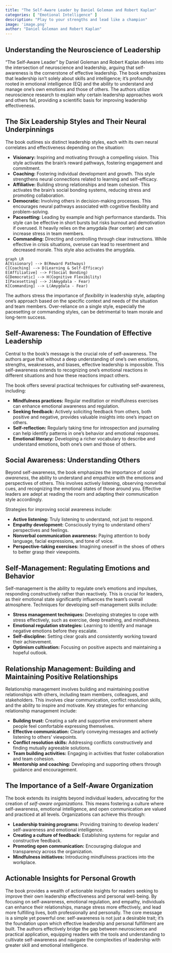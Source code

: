 ```yaml
---
title: "The Self-Aware Leader by Daniel Goleman and Robert Kaplan"
categories: [ "Emotional Intelligence" ]
description: "Play to your strengths and lead like a champion"
image: 'image.png'
author: "Daniel Goleman and Robert Kaplan"
---
```

## Understanding the Neuroscience of Leadership

"The Self-Aware Leader" by Daniel Goleman and Robert Kaplan delves into the intersection of neuroscience and leadership, arguing that self-awareness is the cornerstone of effective leadership.  The book emphasizes that leadership isn't solely about skills and intelligence; it's profoundly rooted in emotional intelligence (EQ) and the ability to understand and manage one's own emotions and those of others.  The authors utilize neuroscience research to explain *why* certain leadership approaches work and others fail, providing a scientific basis for improving leadership effectiveness.

## The Six Leadership Styles and Their Neural Underpinnings

The book outlines six distinct leadership styles, each with its own neural correlates and effectiveness depending on the situation:

* **Visionary:**  Inspiring and motivating through a compelling vision. This style activates the brain's reward pathways, fostering engagement and commitment.
* **Coaching:** Fostering individual development and growth.  This style strengthens neural connections related to learning and self-efficacy.
* **Affiliative:** Building strong relationships and team cohesion.  This activates the brain's social bonding systems, reducing stress and promoting collaboration.
* **Democratic:** Involving others in decision-making processes. This encourages neural pathways associated with cognitive flexibility and problem-solving.
* **Pacesetting:** Leading by example and high performance standards.  This style can be effective in short bursts but risks burnout and demotivation if overused. It heavily relies on the amygdala (fear center) and can increase stress in team members.
* **Commanding:**  Directing and controlling through clear instructions.  While effective in crisis situations, overuse can lead to resentment and decreased morale. This style also activates the amygdala.


```mermaid
graph LR
A[Visionary] --> B(Reward Pathways)
C[Coaching] --> D(Learning & Self-Efficacy)
E[Affiliative] --> F(Social Bonding)
G[Democratic] --> H(Cognitive Flexibility)
I[Pacesetting] --> J(Amygdala - Fear)
K[Commanding] --> L(Amygdala - Fear)
```

The authors stress the importance of *flexibility* in leadership style, adapting one's approach based on the specific context and needs of the situation and team members.  Over-reliance on a single style, especially the pacesetting or commanding styles, can be detrimental to team morale and long-term success.

## Self-Awareness: The Foundation of Effective Leadership

Central to the book's message is the crucial role of self-awareness.  The authors argue that without a deep understanding of one's own emotions, strengths, weaknesses, and biases, effective leadership is impossible. This self-awareness extends to recognizing one's emotional reactions in different situations and how these reactions impact others.

The book offers several practical techniques for cultivating self-awareness, including:

* **Mindfulness practices:**  Regular meditation or mindfulness exercises can enhance emotional awareness and regulation.
* **Seeking feedback:** Actively soliciting feedback from others, both positive and negative, provides valuable insights into one's impact on others.
* **Self-reflection:** Regularly taking time for introspection and journaling can help identify patterns in one's behavior and emotional responses.
* **Emotional literacy:**  Developing a richer vocabulary to describe and understand emotions, both one's own and those of others.

## Social Awareness: Understanding Others

Beyond self-awareness, the book emphasizes the importance of *social awareness*, the ability to understand and empathize with the emotions and perspectives of others. This involves actively listening, observing nonverbal cues, and recognizing the emotional states of those around you.  Effective leaders are adept at reading the room and adapting their communication style accordingly.

Strategies for improving social awareness include:

* **Active listening:**  Truly listening to understand, not just to respond.
* **Empathy development:**  Consciously trying to understand others' perspectives and feelings.
* **Nonverbal communication awareness:** Paying attention to body language, facial expressions, and tone of voice.
* **Perspective-taking exercises:** Imagining oneself in the shoes of others to better grasp their viewpoints.


## Self-Management: Regulating Emotions and Behavior

Self-management is the ability to regulate one's emotions and impulses, responding constructively rather than reactively. This is crucial for leaders, as their emotional state significantly influences the team's overall atmosphere.  Techniques for developing self-management skills include:

* **Stress management techniques:** Developing strategies to cope with stress effectively, such as exercise, deep breathing, and mindfulness.
* **Emotional regulation strategies:** Learning to identify and manage negative emotions before they escalate.
* **Self-discipline:**  Setting clear goals and consistently working toward their achievement.
* **Optimism cultivation:**  Focusing on positive aspects and maintaining a hopeful outlook.


## Relationship Management: Building and Maintaining Positive Relationships

Relationship management involves building and maintaining positive relationships with others, including team members, colleagues, and stakeholders. This involves clear communication, conflict resolution skills, and the ability to inspire and motivate. Key strategies for enhancing relationship management include:

* **Building trust:**  Creating a safe and supportive environment where people feel comfortable expressing themselves.
* **Effective communication:**  Clearly conveying messages and actively listening to others' viewpoints.
* **Conflict resolution skills:**  Addressing conflicts constructively and finding mutually agreeable solutions.
* **Team building activities:**  Engaging in activities that foster collaboration and team cohesion.
* **Mentorship and coaching:**  Developing and supporting others through guidance and encouragement.


## The Importance of a Self-Aware Organization

The book extends its insights beyond individual leaders, advocating for the creation of *self-aware organizations*.  This means fostering a culture where self-awareness, emotional intelligence, and open communication are valued and practiced at all levels.  Organizations can achieve this through:

* **Leadership training programs:**  Providing training to develop leaders' self-awareness and emotional intelligence.
* **Creating a culture of feedback:**  Establishing systems for regular and constructive feedback.
* **Promoting open communication:**  Encouraging dialogue and transparency across the organization.
* **Mindfulness initiatives:**  Introducing mindfulness practices into the workplace.

## Actionable Insights for Personal Growth

The book provides a wealth of actionable insights for readers seeking to improve their own leadership effectiveness and personal well-being.  By focusing on self-awareness, emotional regulation, and empathy, individuals can enhance their relationships, manage stress more effectively, and lead more fulfilling lives, both professionally and personally.  The core message is a simple yet powerful one: self-awareness is not just a desirable trait; it's the foundation upon which effective leadership and personal fulfillment are built. The authors effectively bridge the gap between neuroscience and practical application, equipping readers with the tools and understanding to cultivate self-awareness and navigate the complexities of leadership with greater skill and emotional intelligence.

